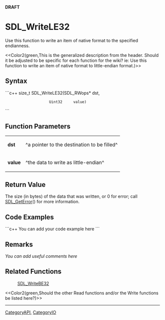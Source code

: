 <!-- pragma section-numbers off -->
<!-- pragma disable-camelcase -->
'''DRAFT'''

= SDL_WriteLE32 =
Use this function to write an item of native format to the specified endianness.

<<Color2(green,This is the generalized description from the header.  Should it be adjusted to be specific for each function for the wiki?  ie: Use this function to write an item of native format to little-endian format.)>>


== Syntax ==
```c++
size_t SDL_WriteLE32(SDL_RWops* dst,
                     Uint32     value)
```

== Function Parameters ==
{|
|'''dst'''
|^a pointer to the destination to be filled^
|-
|'''value'''
|^the data to write as little-endian^
|}

== Return Value ==
The size (in bytes) of the data that was written, or 0 for error; call [[SDL_GetError]]() for more information.

== Code Examples ==
```c++
You can add your code example here
```

== Remarks ==
''You can add useful comments here''

== Related Functions ==
:[[SDL_WriteBE32]]
<<Color2(green,Should the other Read functions and/or the Write functions be listed here?)>>

----
[[CategoryAPI]], [[CategoryIO]]
